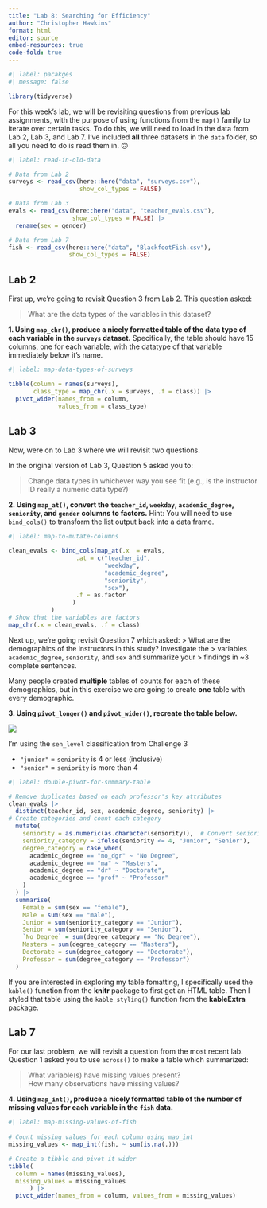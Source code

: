 ```yaml
---
title: "Lab 8: Searching for Efficiency"
author: "Christopher Hawkins"
format: html
editor: source
embed-resources: true
code-fold: true
---
```


```r
#| label: pacakges
#| message: false

library(tidyverse)
```

For this week's lab, we will be revisiting questions from previous lab
assignments, with the purpose of using functions from the `map()` family to 
iterate over certain tasks. To do this, we will need to load in the data from 
Lab 2, Lab 3, and Lab 7. I've included **all** three datasets in the `data`
folder, so all you need to do is read them in. 🙃 

```r
#| label: read-in-old-data

# Data from Lab 2
surveys <- read_csv(here::here("data", "surveys.csv"),
                    show_col_types = FALSE)

# Data from Lab 3
evals <- read_csv(here::here("data", "teacher_evals.csv"),
                  show_col_types = FALSE) |> 
  rename(sex = gender)

# Data from Lab 7
fish <- read_csv(here::here("data", "BlackfootFish.csv"),
                 show_col_types = FALSE)
```

## Lab 2

First up, we're going to revisit Question 3 from Lab 2. This question asked:

> What are the data types of the variables in this dataset?

**1. Using `map_chr()`, produce a nicely formatted table of the data type of each variable in the `surveys` dataset.** Specifically, the table should have 15 columns, one for
each variable, with the datatype of that variable immediately below it's name. 

```r
#| label: map-data-types-of-surveys

tibble(column = names(surveys), 
       class_type = map_chr(.x = surveys, .f = class)) |> 
  pivot_wider(names_from = column, 
              values_from = class_type)
```

## Lab 3

Now, were on to Lab 3 where we will revisit two questions. 

In the original version of Lab 3, Question 5 asked you to:

> Change data types in whichever way you see fit (e.g., is the instructor ID
> really a numeric data type?)

**2. Using `map_at()`, convert the `teacher_id`, `weekday`, `academic_degree`, `seniority`, and `gender` columns to factors.** Hint: You will need to use `bind_cols()` to transform the 
list output back into a data frame. 

```r
#| label: map-to-mutate-columns

clean_evals <- bind_cols(map_at(.x  = evals,
                   .at = c("teacher_id",
                           "weekday",
                           "academic_degree",
                           "seniority",
                           "sex"),
                   .f = as.factor
                  )
            )
# Show that the variables are factors
map_chr(.x = clean_evals, .f = class)
```

Next up, we're going revisit Question 7 which asked:
> What are the demographics of the instructors in this study? Investigate the
> variables `academic_degree`, `seniority`, and `sex` and summarize your
> findings in ~3 complete sentences.

Many people created **multiple** tables of counts for each of these
demographics, but in this exercise we are going to create **one** table with 
every demographic.

**3. Using `pivot_longer()` and `pivot_wider()`, recreate the table below.** 

![](images/lab-8-table-to-recreate.png)

::: {.callout-tip}
I'm using the `sen_level` classification from Challenge 3

- `"junior"` = `seniority` is 4 or less (inclusive)
- `"senior"` = `seniority` is more than 4 
:::

```r
#| label: double-pivot-for-summary-table

# Remove duplicates based on each professor's key attributes
clean_evals |>
  distinct(teacher_id, sex, academic_degree, seniority) |>
# Create categories and count each category
  mutate(
    seniority = as.numeric(as.character(seniority)),  # Convert seniority to numeric
    seniority_category = ifelse(seniority <= 4, "Junior", "Senior"),
    degree_category = case_when(
      academic_degree == "no_dgr" ~ "No Degree",
      academic_degree == "ma" ~ "Masters",
      academic_degree == "dr" ~ "Doctorate",
      academic_degree == "prof" ~ "Professor"
    )
  ) |>
  summarise(
    Female = sum(sex == "female"),
    Male = sum(sex == "male"),
    Junior = sum(seniority_category == "Junior"),
    Senior = sum(seniority_category == "Senior"),
    `No Degree` = sum(degree_category == "No Degree"),
    Masters = sum(degree_category == "Masters"),
    Doctorate = sum(degree_category == "Doctorate"),
    Professor = sum(degree_category == "Professor")
  )
```

::: {.callout-tip}
If you are interested in exploring my table fomatting, I specifically used the 
`kable()` function from the **knitr** package to first get an HTML table. Then
I styled that table using the `kable_styling()` function from the **kableExtra**
package. 
:::

## Lab 7

For our last problem, we will revisit a question from the most recent lab. 
Question 1 asked you to use `across()` to make a table which summarized: 

> What variable(s) have missing values present?  
> How many observations have missing values?

**4. Using `map_int()`, produce a nicely formatted table of the number of missing values for each variable in the `fish` data.** 

```r
#| label: map-missing-values-of-fish
  
# Count missing values for each column using map_int
missing_values <- map_int(fish, ~ sum(is.na(.)))

# Create a tibble and pivot it wider
tibble(
  column = names(missing_values),
  missing_values = missing_values
      ) |> 
  pivot_wider(names_from = column, values_from = missing_values)
```
